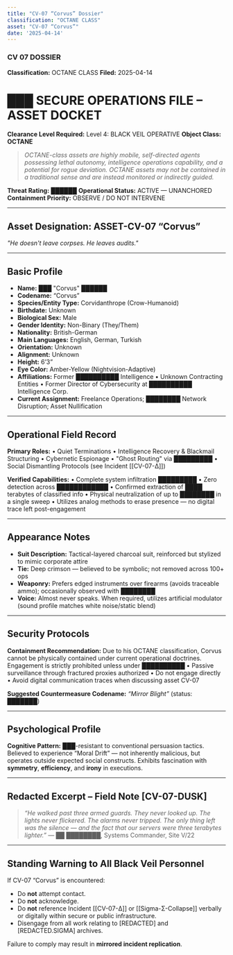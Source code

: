 ```yaml
---
title: "CV-07 “Corvus” Dossier"
classification: "OCTANE CLASS"
asset: "CV-07 “Corvus”"
date: '2025-04-14'
---
```



<HeaderSection date="2025-04-14" objectClass="Octane Class" asset="ASSET-CV-07 “Corvus”" />

### CV 07 DOSSIER

**Classification:** OCTANE CLASS
**Filed:** 2025-04-14

# ███ SECURE OPERATIONS FILE – ASSET DOCKET

**Clearance Level Required:** Level 4: BLACK VEIL OPERATIVE
**Object Class:** **OCTANE**
> *OCTANE-class assets are highly mobile, self-directed agents possessing lethal autonomy, intelligence operations capability, and a potential for rogue deviation. OCTANE assets may not be contained in a traditional sense and are instead monitored or indirectly guided.*

**Threat Rating:** ██████
**Operational Status:** ACTIVE — UNANCHORED
**Containment Priority:** OBSERVE / DO NOT INTERVENE

---

## Asset Designation: ASSET-CV-07 “Corvus”

_"He doesn't leave corpses. He leaves audits."_

---

## Basic Profile

- **Name:** ███ "Corvus" ██████
- **Codename:** “Corvus”
- **Species/Entity Type:** Corvidanthrope (Crow-Humanoid)
- **Birthdate:** Unknown
- **Biological Sex:** Male
- **Gender Identity:** Non-Binary (They/Them)
- **Nationality:** British-German
- **Main Languages:** English, German, Turkish
- **Orientation:** Unknown
- **Alignment:** Unknown
- **Height:** 6’3”
- **Eye Color:** Amber-Yellow (Nightvision-Adaptive)
- **Affiliations:** Former ██████████ Intelligence • Unknown Contracting Entities  • Former Director of Cybersecurity at  ██████████ Intelligence Corp.
- **Current Assignment:** Freelance Operations; ████████ Network Disruption; Asset Nullification

---

## Operational Field Record

**Primary Roles:**
• Quiet Terminations
• Intelligence Recovery & Blackmail Structuring
• Cybernetic Espionage
• "Ghost Routing" via █████████
• Social Dismantling Protocols (see Incident [[CV-07-Δ]])

**Verified Capabilities:**
• Complete system infiltration █████████
• Zero detection across ████████████
• Confirmed extraction of ████ terabytes of classified info
• Physical neutralization of up to ████████ in a single sweep
• Utilizes analog methods to erase presence — no digital trace left post-engagement

---

## Appearance Notes

- **Suit Description:** Tactical-layered charcoal suit, reinforced but stylized to mimic corporate attire
- **Tie:** Deep crimson — believed to be symbolic; not removed across 100+ ops
- **Weaponry:** Prefers edged instruments over firearms (avoids traceable ammo); occasionally observed with ████████
- **Voice:** Almost never speaks. When required, utilizes artificial modulator (sound profile matches white noise/static blend)

---

## Security Protocols

**Containment Recommendation:**
Due to his OCTANE classification, Corvus cannot be physically contained under current operational doctrines. Engagement is strictly prohibited unless under ██████████
• Passive surveillance through fractured proxies authorized
• Do not engage directly
• Avoid digital communication traces when discussing asset CV-07

**Suggested Countermeasure Codename:** _“Mirror Blight”_ (status: ███████)

---

## Psychological Profile

**Cognitive Pattern:**
███-resistant to conventional persuasion tactics.
Believed to experience “Moral Drift” — not inherently malicious, but operates outside expected social constructs.
Exhibits fascination with **symmetry**, **efficiency**, and **irony** in executions.

---

## Redacted Excerpt – Field Note [CV-07-DUSK]

> _“He walked past three armed guards. They never looked up. The lights never flickered. The alarms never tripped. The only thing left was the silence — and the fact that our servers were three terabytes lighter.”_
> — ██ ████████, Systems Commander, Site V/22

---

## Standing Warning to All Black Veil Personnel

If CV-07 “Corvus” is encountered:

- Do **not** attempt contact.
- Do **not** acknowledge.
- Do **not** reference Incident [[CV-07-Δ]] or [[Sigma-Σ-Collapse]]  verbally or digitally within secure or public infrastructure.
- Disengage from all work relating to [REDACTED] and [REDACTED.SIGMA] archives.

Failure to comply may result in **mirrored incident replication**.


<DossierTagList tags={[]} />
